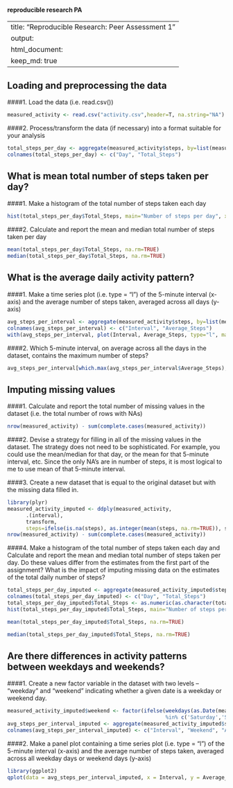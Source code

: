 #### reproducible research PA

---
title: "Reproducible Research: Peer Assessment 1"
output: 
  html_document:
    keep_md: true
---

## Loading and preprocessing the data
####1. Load the data (i.e. read.csv())
```r
measured_activity <- read.csv("activity.csv",header=T, na.string="NA")
```

####2. Process/transform the data (if necessary) into a format suitable for your analysis
```r
total_steps_per_day <- aggregate(measured_activity$steps, by=list(measured_activity$date), FUN=sum, na.rm=TRUE)
colnames(total_steps_per_day) <- c("Day", "Total_Steps")
```

## What is mean total number of steps taken per day?
####1. Make a histogram of the total number of steps taken each day
```r
hist(total_steps_per_day$Total_Steps, main="Number of steps per day", xlab="Number of steps", ylab="Frequency", breaks = 10)
```

####2. Calculate and report the mean and median total number of steps taken per day
```r
mean(total_steps_per_day$Total_Steps, na.rm=TRUE)
median(total_steps_per_day$Total_Steps, na.rm=TRUE)
```

## What is the average daily activity pattern?
####1. Make a time series plot (i.e. type = "l") of the 5-minute interval (x-axis) and the average number of steps taken, averaged across all days (y-axis)
```r
avg_steps_per_interval <- aggregate(measured_activity$steps, by=list(measured_activity$interval), FUN=mean, na.rm=TRUE)
colnames(avg_steps_per_interval) <- c("Interval", "Average_Steps")
with(avg_steps_per_interval, plot(Interval, Average_Steps, type="l", main = "Average number of steps taken (across all days)", xlab = "5-minute interval", ylab="Average number of steps"))
```

####2. Which 5-minute interval, on average across all the days in the dataset, contains the maximum number of steps?
```r
avg_steps_per_interval[which.max(avg_steps_per_interval$Average_Steps),1]
```

## Imputing missing values
####1. Calculate and report the total number of missing values in the dataset (i.e. the total number of rows with NAs)
```r
nrow(measured_activity) - sum(complete.cases(measured_activity))
```

####2. Devise a strategy for filling in all of the missing values in the dataset. The strategy does not need to be sophisticated. For example, you could use the mean/median for that day, or the mean for that 5-minute interval, etc.
Since the only NA's are in number of steps, it is most logical to me to use mean of that 5-minute interval.

####3. Create a new dataset that is equal to the original dataset but with the missing data filled in.
```r
library(plyr)
measured_activity_imputed <- ddply(measured_activity, 
      .(interval), 
      transform, 
      steps=ifelse(is.na(steps), as.integer(mean(steps, na.rm=TRUE)), steps))
nrow(measured_activity) - sum(complete.cases(measured_activity))
```

####4. Make a histogram of the total number of steps taken each day and Calculate and report the mean and median total number of steps taken per day. Do these values differ from the estimates from the first part of the assignment? What is the impact of imputing missing data on the estimates of the total daily number of steps?
```r
total_steps_per_day_imputed <- aggregate(measured_activity_imputed$steps, by=list(measured_activity_imputed$date), FUN=sum, na.rm=TRUE)
colnames(total_steps_per_day_imputed) <- c("Day", "Total_Steps")
total_steps_per_day_imputed$Total_Steps <- as.numeric(as.character(total_steps_per_day_imputed$Total_Steps))
hist(total_steps_per_day_imputed$Total_Steps, main="Number of steps per day", xlab="Number of steps", ylab="Frequency", breaks = 10)
```

```r
mean(total_steps_per_day_imputed$Total_Steps, na.rm=TRUE)
```

```r
median(total_steps_per_day_imputed$Total_Steps, na.rm=TRUE)
```

## Are there differences in activity patterns between weekdays and weekends?
####1. Create a new factor variable in the dataset with two levels – “weekday” and “weekend” indicating whether a given date is a weekday or weekend day.
```r
measured_activity_imputed$weekend <- factor(ifelse(weekdays(as.Date(measured_activity_imputed$date)) 
                                                   %in% c('Saturday','Sunday'), 'Weekend', 'Weekday'))
avg_steps_per_interval_imputed <- aggregate(measured_activity_imputed$steps, by=list(measured_activity_imputed$interval, measured_activity_imputed$weekend), FUN=mean, na.rm=TRUE)
colnames(avg_steps_per_interval_imputed) <- c("Interval", "Weekend", "Average_Steps")
```

####2. Make a panel plot containing a time series plot (i.e. type = "l") of the 5-minute interval (x-axis) and the average number of steps taken, averaged across all weekday days or weekend days (y-axis)
```r
library(ggplot2)
qplot(data = avg_steps_per_interval_imputed, x = Interval, y = Average_Steps, colour = Weekend, geom = "line", main="Activity patterns weekday vs. weekend", ylab = "Total Steps")
```